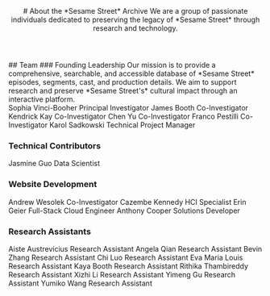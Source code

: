 <Header>
# About the *Sesame Street* Archive
We are a group of passionate individuals dedicated to preserving the legacy of *Sesame Street* through research and technology.
</Header>
<Section>
## Team
### Founding Leadership
Our mission is to provide a comprehensive, searchable, and accessible database of *Sesame Street* episodes, segments, cast, and production details. We aim to support research and preserve *Sesame Street's* cultural impact through an interactive platform.
</Section>
<GriddedSection>
  <Person>
    <span>Sophia Vinci-Booher</span>
    <span>Principal Investigator</span>
  </Person>

  <Person>
    <span>James Booth</span>
    <span>Co-Investigator</span>
  </Person>

  <Person>
    <span>Kendrick Kay</span>
    <span>Co-Investigator</span>
  </Person>

  <Person>
    <span>Chen Yu</span>
    <span>Co-Investigator</span>
  </Person>

  <Person>
    <span>Franco Pestilli</span>
    <span>Co-Investigator</span>
  </Person>

  <Person>
    <span>Karol Sadkowski</span>
    <span>Technical Project Manager</span>
  </Person>
</GriddedSection>

### Technical Contributors
<GriddedSection>
  <Person>
    <span>Jasmine Guo</span>
    <span>Data Scientist</span>
  </Person>
  </GriddedSection>

  ### Website Development
  <GriddedSection>
  <Person>
    <span>Andrew Wesolek</span>
    <span>Co-Investigator</span>
  </Person>

  <Person>
    <span>Cazembe Kennedy</span>
    <span>HCI Specialist</span>
  </Person>

  <Person>
    <span>Erin Geier</span>
    <span>Full-Stack Cloud Engineer</span>
  </Person>

  <Person>
    <span>Anthony Cooper</span>
    <span>Solutions Developer</span>
  </Person>

</GriddedSection>

### Research Assistants
<GriddedSection>
  <Person>
    <span>Aiste Austrevicius</span>
    <span>Research Assistant</span>
  </Person>

  <Person>
    <span>Angela Qian</span>
    <span>Research Assistant</span>
  </Person>

  <Person>
    <span>Bevin Zhang</span>
    <span>Research Assistant</span>
  </Person>

  <Person>
    <span>Chi Luo</span>
    <span>Research Assistant</span>
  </Person>

  <Person>
    <span>Eva Maria Louis</span>
    <span>Research Assistant</span>
  </Person>

  <Person>
    <span>Kaya Booth</span>
    <span>Research Assistant</span>
  </Person>

  <Person>
    <span>Rithika Thambireddy</span>
    <span>Research Assistant</span>
  </Person>

  <Person>
    <span>Xizhi Li</span>
    <span>Research Assistant</span>
  </Person>

  <Person>
    <span>Yimeng Gu</span>
    <span>Research Assistant</span>
  </Person>

  <Person>
    <span>Yumiko Wang</span>
    <span>Research Assistant</span>
  </Person>
</GriddedSection>